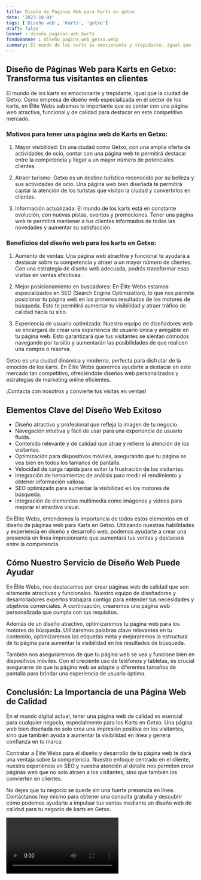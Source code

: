 ```yaml
---
title: Diseño de Páginas Web para Karts en getxo
date: '2023-10-04'
tags: ['Diseño web', 'Karts', 'getxo']
draft: false
banner : diseño_paginas_web_karts
fondoBanner : diseño_pagina_web_getxo.webp
summary: El mundo de los karts es emocionante y trepidante, igual que la ciudad de Getxo. Como empresa de diseño web especializada en el sector de los karts, en Élite Webs sabemos lo importante que es contar con una página web atractiva, funcional y de calidad para destacar en este competitivo mercado.
---
```


## Diseño de Páginas Web para Karts en Getxo: Transforma tus visitantes en clientes

El mundo de los karts es emocionante y trepidante, igual que la ciudad de Getxo. Como empresa de diseño web especializada en el sector de los karts, en Élite Webs sabemos lo importante que es contar con una página web atractiva, funcional y de calidad para destacar en este competitivo mercado.

### Motivos para tener una página web de Karts en Getxo:

1. Mayor visibilidad: En una ciudad como Getxo, con una amplia oferta de actividades de ocio, contar con una página web te permitirá destacar entre la competencia y llegar a un mayor número de potenciales clientes.

2. Atraer turismo: Getxo es un destino turístico reconocido por su belleza y sus actividades de ocio. Una página web bien diseñada te permitirá captar la atención de los turistas que visitan la ciudad y convertirlos en clientes.

3. Información actualizada: El mundo de los karts está en constante evolución, con nuevas pistas, eventos y promociones. Tener una página web te permitirá mantener a tus clientes informados de todas las novedades y aumentar su satisfacción.

### Beneficios del diseño web para los karts en Getxo:

1. Aumento de ventas: Una página web atractiva y funcional te ayudará a destacar sobre tu competencia y atraer a un mayor número de clientes. Con una estrategia de diseño web adecuada, podrás transformar esas visitas en ventas efectivas.

2. Mejor posicionamiento en buscadores: En Élite Webs estamos especializados en SEO (Search Engine Optimization), lo que nos permite posicionar tu página web en los primeros resultados de los motores de búsqueda. Esto te permitirá aumentar tu visibilidad y atraer tráfico de calidad hacia tu sitio.

3. Experiencia de usuario optimizada: Nuestro equipo de diseñadores web se encargará de crear una experiencia de usuario única y amigable en tu página web. Esto garantizará que tus visitantes se sientan cómodos navegando por tu sitio y aumentarán las posibilidades de que realicen una compra o reserva.

Getxo es una ciudad dinámica y moderna, perfecta para disfrutar de la emoción de los karts. En Élite Webs queremos ayudarte a destacar en este mercado tan competitivo, ofreciéndote diseños web personalizados y estrategias de marketing online eficientes.

¡Contacta con nosotros y convierte tus visitas en ventas!

<GifSeo />

<Cta />

## Elementos Clave del Diseño Web Exitoso

- Diseño atractivo y profesional que refleja la imagen de tu negocio.
- Navegación intuitiva y fácil de usar para una experiencia de usuario fluida.
- Contenido relevante y de calidad que atrae y retiene la atención de los visitantes.
- Optimización para dispositivos móviles, asegurando que tu página se vea bien en todos los tamaños de pantalla.
- Velocidad de carga rápida para evitar la frustración de los visitantes.
- Integración de herramientas de análisis para medir el rendimiento y obtener información valiosa.
- SEO optimizado para aumentar la visibilidad en los motores de búsqueda.
- Integración de elementos multimedia como imágenes y videos para mejorar el atractivo visual.

En Élite Webs, entendemos la importancia de todos estos elementos en el diseño de páginas web para Karts en Getxo. Utilizando nuestras habilidades y experiencia en diseño y desarrollo web, podemos ayudarte a crear una presencia en línea impresionante que aumentará tus ventas y destacará entre la competencia.

## Cómo Nuestro Servicio de Diseño Web Puede Ayudar

En Élite Webs, nos destacamos por crear páginas web de calidad que son altamente atractivas y funcionales. Nuestro equipo de diseñadores y desarrolladores expertos trabajará contigo para entender tus necesidades y objetivos comerciales. A continuación, crearemos una página web personalizada que cumpla con tus requisitos.

Además de un diseño atractivo, optimizaremos tu página web para los motores de búsqueda. Utilizaremos palabras clave relevantes en tu contenido, optimizaremos las etiquetas meta y mejoraremos la estructura de tu página para aumentar la visibilidad en los resultados de búsqueda.

También nos aseguraremos de que tu página web se vea y funcione bien en dispositivos móviles. Con el creciente uso de teléfonos y tabletas, es crucial asegurarse de que tu página web se adapte a diferentes tamaños de pantalla para brindar una experiencia de usuario óptima.

## Conclusión: La Importancia de una Página Web de Calidad

En el mundo digital actual, tener una página web de calidad es esencial para cualquier negocio, especialmente para los Karts en Getxo. Una página web bien diseñada no solo crea una impresión positiva en los visitantes, sino que también ayuda a aumentar la visibilidad en línea y genera confianza en tu marca.

Contratar a Élite Webs para el diseño y desarrollo de tu página web te dará una ventaja sobre la competencia. Nuestro enfoque centrado en el cliente, nuestra experiencia en SEO y nuestra atención al detalle nos permiten crear páginas web que no solo atraen a los visitantes, sino que también los convierten en clientes.

No dejes que tu negocio se quede sin una fuerte presencia en línea. Contáctanos hoy mismo para obtener una consulta gratuita y descubrir cómo podemos ayudarte a impulsar tus ventas mediante un diseño web de calidad para tu negocio de karts en Getxo.

<Video />

<CtaBot job='Karts' city='getxo'/>

<Gmaps query='getxo+españa+maps' />